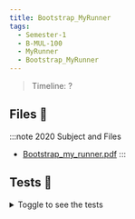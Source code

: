 ```yaml
---
title: Bootstrap_MyRunner
tags:
  - Semester-1
  - B-MUL-100
  - MyRunner
  - Bootstrap_MyRunner
---
```

> Timeline: ?


## Files 📂

:::note 2020 Subject and Files
- [Bootstrap_my_runner.pdf](https://github.com/Studio-17/Epitech-Subjects/raw/main/Semester-1/B-MUL-100/MyRunner/Bootstrap_MyRunner/Bootstrap_my_runner.pdf)
:::

## Tests 🤖
<details>
  <summary>Toggle to see the tests</summary>
  <div>
Yo
  </div>
</details>

